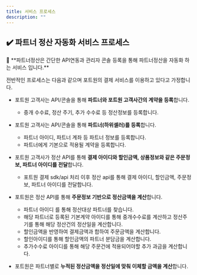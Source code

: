 ```yaml
---
title: 서비스 프로세스
description: ""
---
```



## ✔️ 파트너 정산 자동화 서비스 프로세스

<Hint style="etc">
📘  **파트너정산은 간단한 API연동과 관리자 콘솔 등록을 통해 파트너정산을 자동화 하는 서비스 입니다.**
</Hint>

전반적인 프로세스는 다음과 같으며 포트원의 결제 서비스를 이용하고 있다고 가정합니다.

- 포트원 고객사는 API/콘솔을 통해 **파트너와 포트원 고객사간의 계약을 등록**합니다.
  - 중개 수수료, 정산 주기, 추가 수수료 등 정산정보를 등록합니다.

- 포트원 고객사는 API/콘솔을 통해 **파트너(하위셀러)를 등록**합니다.
  - 파트너 아이디, 파트너 계좌 등 파트너 정보를 등록합니다.
  - 파트너에게 기본으로 적용될 계약을 등록합니다.

- 포트원 고객사가 정산 API를 통해 **결제 아이디와 할인금액, 상품정보와 같은 주문정보, 파트너 아이디를 전달**합니다.
  - 포트원 결제 sdk/api 처리 이후 정산 api를 통해 결제 아이디, 할인금액, 주문정보, 파트너 아이디를 전달합니다.

- 포트원은 정산 API를 통해 **주문정보 기반으로 정산금액을 계산**합니다.
  - 파트너 아이디 를 통해 정산대상 파트너를 찾습니다.
  - 해당 파트너로 등록된 기본계약 아이디를 통해 중개수수료를 계산하고 정산주기를 통해 해당 정산건의 정산일을 계산합니다.
  - 할인금액을 반영하여 결제금액과 합하여 주문금액을 계산합니다.
  - 할인아이디를 통해 할인금액의 파트너 분담금을 계산합니다.
  - 추가수수료 아이디를 통해 해당 주문건에 적용되어야할 추가 과금을 계산합니다.

- 포트원은 파트너별로 **누적된 정산금액을 정산일에 맞춰 이체할 금액을 계산**합니다.
